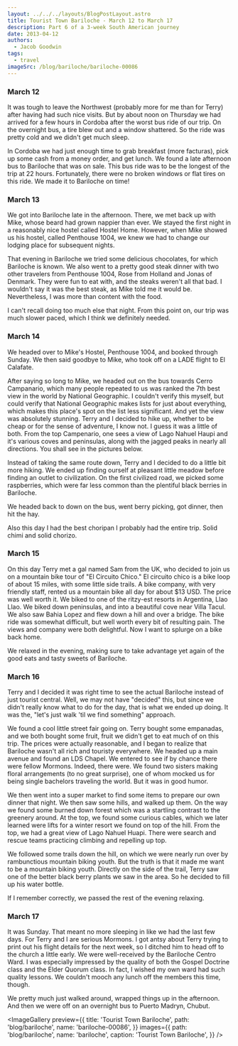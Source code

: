 ```yaml
---
layout: ../../../layouts/BlogPostLayout.astro
title: Tourist Town Bariloche - March 12 to March 17
description: Part 6 of a 3-week South American journey
date: 2013-04-12
authors:
  - Jacob Goodwin
tags:
  - travel
imageSrc: /blog/bariloche/bariloche-00086
---
```



### March 12

It was tough to leave the Northwest (probably more for me than for Terry) after having had such nice visits. But by about noon on Thursday we had arrived for a few hours in Cordoba after the worst bus ride of our trip. On the overnight bus, a tire blew out and a window shattered. So the ride was pretty cold and we didn't get much sleep.

In Cordoba we had just enough time to grab breakfast (more facturas), pick up some cash from a money order, and get lunch. We found a late afternoon bus to Bariloche that was on sale. This bus ride was to be the longest of the trip at 22 hours. Fortunately, there were no broken windows or flat tires on this ride. We made it to Bariloche on time!

### March 13

We got into Bariloche late in the afternoon. There, we met back up with Mike, whose beard had grown nappier than ever. We stayed the first night in a reasonably nice hostel called Hostel Home. However, when Mike showed us his hostel, called Penthouse 1004, we knew we had to change our lodging place for subsequent nights.

That evening in Bariloche we tried some delicious chocolates, for which Bariloche is known. We also went to a pretty good steak dinner with two other travelers from Penthouse 1004, Rose from Holland and Jonas of Denmark. They were fun to eat with, and the steaks weren't all that bad. I wouldn't say it was the best steak, as Mike told me it would be. Nevertheless, I was more than content with the food.

I can't recall doing too much else that night. From this point on, our trip was much slower paced, which I think we definitely needed.

### March 14

We headed over to Mike's Hostel, Penthouse 1004, and booked through Sunday. We then said goodbye to Mike, who took off on a LADE flight to El Calafate.

After saying so long to Mike, we headed out on the bus towards Cerro Campanario, which many people repeated to us was ranked the 7th best view in the world by National Geographic. I couldn't verify this myself, but could verify that National Geographic makes lists for just about everything, which makes this place's spot on the list less significant. And yet the view was absolutely stunning. Terry and I decided to hike up, whether to be cheap or for the sense of adventure, I know not. I guess it was a little of both. From the top Campenario, one sees a view of Lago Nahuel Haupi and it's various coves and peninsulas, along with the jagged peaks in nearly all directions. You shall see in the pictures below.

Instead of taking the same route down, Terry and I decided to do a little bit more hiking. We ended up finding ourself at pleasant little meadow before finding an outlet to civilization. On the first civilized road, we picked some raspberries, which were far less common than the plentiful black berries in Bariloche.

We headed back to down on the bus, went berry picking, got dinner, then hit the hay.

Also this day I had the best choripan I probably had the entire trip. Solid chimi and solid chorizo.

### March 15

On this day Terry met a gal named Sam from the UK, who decided to join us on a mountain bike tour of "El Circuito Chico." El circuito chico is a bike loop of about 15 miles, with some little side trails. A bike company, with very friendly staff, rented us a mountain bike all day for about $13 USD. The price was well worth it. We biked to one of the ritzy-est resorts in Argentina, Llao Llao. We biked down peninsulas, and into a beautiful cove near Villa Tacul. We also saw Bahia Lopez and flew down a hill and over a bridge. The bike ride was somewhat difficult, but well worth every bit of resulting pain. The views and company were both delightful. Now I want to splurge on a bike back home.

We relaxed in the evening, making sure to take advantage yet again of the good eats and tasty sweets of Bariloche.

### March 16

Terry and I decided it was right time to see the actual Bariloche instead of just tourist central. Well, we may not have "decided" this, but since we didn't really know what to do for the day, that is what we ended up doing. It was the, "let's just walk 'til we find something" approach.

We found a cool little street fair going on. Terry bought some empanadas, and we both bought some fruit, fruit we didn't get to eat much of on this trip. The prices were actually reasonable, and I began to realize that Bariloche wasn't all rich and touristy everywhere. We headed up a main avenue and found an LDS Chapel. We entered to see if by chance there were fellow Mormons. Indeed, there were. We found two sisters making floral arrangements (to no great surprise), one of whom mocked us for being single bachelors traveling the world. But it was in good humor.

We then went into a super market to find some items to prepare our own dinner that night. We then saw some hills, and walked up them. On the way we found some burned down forest which was a startling contrast to the greenery around. At the top, we found some curious cables, which we later learned were lifts for a winter resort we found on top of the hill. From the top, we had a great view of Lago Nahuel Huapi. There were search and rescue teams practicing climbing and repelling up top.

We followed some trails down the hill, on which we were nearly run over by rambunctious mountain biking youth. But the truth is that it made me want to be a mountain biking youth. Directly on the side of the trail, Terry saw one of the better black berry plants we saw in the area. So he decided to fill up his water bottle.

If I remember correctly, we passed the rest of the evening relaxing.

### March 17

It was Sunday. That meant no more sleeping in like we had the last few days. For Terry and I are serious Mormons. I got antsy about Terry trying to print out his flight details for the next week, so I ditched him to head off to the church a little early. We were well-received by the Bariloche Centro Ward. I was especially impressed by the quality of both the Gospel Doctrine class and the Elder Quorum class. In fact, I wished my own ward had such quality lessons. We couldn't mooch any lunch off the members this time, though.

We pretty much just walked around, wrapped things up in the afternoon. And then we were off on an overnight bus to Puerto Madryn, Chubut.

<ImageGallery
  preview={{
    title: 'Tourist Town Bariloche',
    path: 'blog/bariloche',
    name: 'bariloche-00086',
  }}
  images={{
    path: 'blog/bariloche',
    name: 'bariloche',
    caption: 'Tourist Town Bariloche',
  }}
/>
